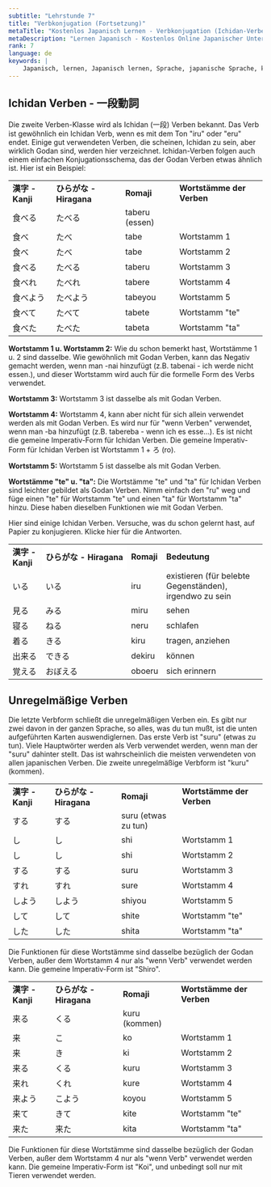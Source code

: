 ```yaml
---
subtitle: "Lehrstunde 7"
title: "Verbkonjugation (Fortsetzung)"
metaTitle: "Kostenlos Japanisch Lernen - Verbkonjugation (Ichidan-Verben) - Lernen die japanische Sprache online kostenlos!"
metaDescription: "Lernen Japanisch - Kostenlos Online Japanischer Unterricht!"
rank: 7
language: de
keywords: |
    Japanisch, lernen, Japanisch lernen, Sprache, japanische Sprache, kostenlos, Unterricht, Japanisch, lernen, Japanisch lernen, Sprache, japanische Sprache, gratis, Unterricht, Japanisch, lernen, Japanisch lernen, Sprache, japanische Sprache, kostenlos, Unterricht, Japanisch, lernen, Japanisch lernen, Sprache, japanische Sprache, gratis, Unterricht, Japanisch, lernen, Japanisch lernen, Sprache, japanische Sprache, kostenlos, Unterricht, Japanisch, lernen, Japanisch lernen, Sprache, japanische Sprache, gratis, Unterricht, Japanisch, lernen, Japanisch lernen, Sprache, japanische Sprache, kostenlos, Unterricht, Japanisch, lernen, Japanisch lernen, Sprache, japanische Sprache, gratis, Unterricht, online, online Japanisch, online japanischer Unterricht, einfach
---
```


## Ichidan Verben - 一段動詞

Die zweite Verben-Klasse wird als Ichidan (一段) Verben bekannt. Das Verb ist gewöhnlich ein Ichidan Verb, wenn es mit dem Ton "iru" oder "eru" endet. Einige gut verwendeten Verben, die scheinen, Ichidan zu sein, aber wirklich Godan sind, werden hier verzeichnet. Ichidan-Verben folgen auch einem einfachen Konjugationsschema, das der Godan Verben etwas ähnlich ist. Hier ist ein Beispiel:

<table>
<tbody>
<tr>
<td><strong>漢字 - Kanji</strong></td>
<td><strong>ひらがな - Hiragana</strong></td>
<td><strong>Romaji</strong></td>
<td><strong>Wortst&auml;mme der Verben</strong></td>
</tr>
<tr>
<td>食べる</td>
<td>たべる</td>
<td>taberu (essen)</td>
</tr>
<tr>
<td>食べ</td>
<td>たべ</td>
<td>tabe</td>
<td>Wortstamm 1</td>
</tr>
<tr>
<td>食べ</td>
<td>たべ</td>
<td>tabe</td>
<td>Wortstamm 2</td>
</tr>
<tr>
<td>食べる</td>
<td>たべる</td>
<td>taberu</td>
<td>Wortstamm 3</td>
</tr>
<tr>
<td>食べれ</td>
<td>たべれ</td>
<td>tabere</td>
<td>Wortstamm 4</td>
</tr>
<tr>
<td>食べよう</td>
<td>たべよう</td>
<td>tabeyou</td>
<td>Wortstamm 5</td>
</tr>
<tr>
<td>食べて</td>
<td>たべて</td>
<td>tabete</td>
<td>Wortstamm "te"</td>
</tr>
<tr>
<td>食べた</td>
<td>たべた</td>
<td>tabeta</td>
<td>Wortstamm "ta"</td>
</tr>
</tbody>
</table>

**Wortstamm 1 u. Wortstamm 2:** Wie du schon bemerkt hast, Wortstämme 1 u. 2 sind dasselbe. Wie gewöhnlich mit Godan Verben, kann das Negativ gemacht werden, wenn man -nai hinzufügt (z.B. tabenai - ich werde nicht essen.), und dieser Wortstamm wird auch für die formelle Form des Verbs verwendet.

**Wortstamm 3:** Wortstamm 3 ist dasselbe als mit Godan Verben.

**Wortstamm 4:** Wortstamm 4, kann aber nicht für sich allein verwendet werden als mit Godan Verben. Es wird nur für "wenn Verben" verwendet, wenn man -ba hinzufügt (z.B. tabereba - wenn ich es esse...). Es ist nicht die gemeine Imperativ-Form für Ichidan Verben. Die gemeine Imperativ-Form für Ichidan Verben ist Wortstamm 1 + ろ (ro).

**Wortstamm 5:** Wortstamm 5 ist dasselbe als mit Godan Verben.

**Wortstämme "te" u. "ta":** Die Wortstämme "te" und "ta" für Ichidan Verben sind leichter gebildet als Godan Verben. Nimm einfach den "ru" weg und füge einen "te" für Wortstamm "te" und einen "ta" für Wortstamm "ta" hinzu. Diese haben dieselben Funktionen wie mit Godan Verben.

Hier sind einige Ichidan Verben. Versuche, was du schon gelernt hast, auf Papier zu konjugieren. Klicke hier für die Antworten.

<table>
<tbody>
<tr>
<td><strong>漢字 - Kanji</strong></td>
<td nowrap="nowrap" bgcolor="white"><strong>ひらがな - Hiragana</strong></td>
<td><strong>Romaji</strong></td>
<td><strong>Bedeutung</strong></td>
</tr>
<tr>
<td>いる</td>
<td>いる</td>
<td>iru</td>
<td>existieren (f&uuml;r belebte Gegenst&auml;nden), irgendwo zu sein</td>
</tr>
<tr>
<td>見る</td>
<td>みる</td>
<td>miru</td>
<td>sehen</td>
</tr>
<tr>
<td>寝る</td>
<td>ねる</td>
<td>neru</td>
<td>schlafen</td>
</tr>
<tr>
<td>着る</td>
<td>きる</td>
<td>kiru</td>
<td>tragen, anziehen</td>
</tr>
<tr>
<td>出来る</td>
<td>できる</td>
<td>dekiru</td>
<td>k&ouml;nnen</td>
</tr>
<tr>
<td>覚える</td>
<td>おぼえる</td>
<td>oboeru</td>
<td>sich erinnern</td>
</tr>
</tbody>
</table>

## Unregelmäßige Verben

Die letzte Verbform schließt die unregelmäßigen Verben ein. Es gibt nur zwei davon in der ganzen Sprache, so alles, was du tun mußt, ist die unten aufgeführten Karten auswendiglernen. Das erste Verb ist "suru" (etwas zu tun). Viele Hauptwörter werden als Verb verwendet werden, wenn man der "suru" dahinter stellt. Das ist wahrscheinlich die meisten verwendeten von allen japanischen Verben. Die zweite unregelmäßige Verbform ist "kuru" (kommen).

<table>
<tbody>
<tr>
<td><strong>漢字 - Kanji</strong></td>
<td><strong>ひらがな - Hiragana</strong></td>
<td><strong>Romaji</strong></td>
<td><strong>Wortst&auml;mme der Verben</strong></td>
</tr>
<tr>
<td>する</td>
<td>する</td>
<td>suru (etwas zu tun)</td>
</tr>
<tr>
<td>し</td>
<td>し</td>
<td>shi</td>
<td>Wortstamm 1</td>
</tr>
<tr>
<td>し</td>
<td>し</td>
<td>shi</td>
<td>Wortstamm 2</td>
</tr>
<tr>
<td>する</td>
<td>する</td>
<td>suru</td>
<td>Wortstamm 3</td>
</tr>
<tr>
<td>すれ</td>
<td>すれ</td>
<td>sure</td>
<td>Wortstamm 4</td>
</tr>
<tr>
<td>しよう</td>
<td>しよう</td>
<td>shiyou</td>
<td>Wortstamm 5</td>
</tr>
<tr>
<td>して</td>
<td>して</td>
<td>shite</td>
<td>Wortstamm "te"</td>
</tr>
<tr>
<td>した</td>
<td>した</td>
<td>shita</td>
<td>Wortstamm "ta"</td>
</tr>
</tbody>
</table>

Die Funktionen für diese Wortstämme sind dasselbe bezüglich der Godan Verben, außer dem Wortstamm 4 nur als "wenn Verb" verwendet werden kann.
Die gemeine Imperativ-Form ist "Shiro".

<table>
<tbody>
<tr>
<td><strong>漢字 - Kanji</strong></td>
<td><strong>ひらがな - Hiragana</strong></td>
<td><strong>Romaji</strong></td>
<td><strong>Wortst&auml;mme der Verben</strong></td>
</tr>
<tr>
<td>来る</td>
<td>くる</td>
<td>kuru (kommen)</td>
</tr>
<tr>
<td>来</td>
<td>こ</td>
<td>ko</td>
<td>Wortstamm 1</td>
</tr>
<tr>
<td>来</td>
<td>き</td>
<td>ki</td>
<td>Wortstamm 2</td>
</tr>
<tr>
<td>来る</td>
<td>くる</td>
<td>kuru</td>
<td>Wortstamm 3</td>
</tr>
<tr>
<td>来れ</td>
<td>くれ</td>
<td>kure</td>
<td>Wortstamm 4</td>
</tr>
<tr>
<td>来よう</td>
<td>こよう</td>
<td>koyou</td>
<td>Wortstamm 5</td>
</tr>
<tr>
<td>来て</td>
<td>きて</td>
<td>kite</td>
<td>Wortstamm "te"</td>
</tr>
<tr>
<td>来た</td>
<td>来た</td>
<td>kita</td>
<td>Wortstamm "ta"</td>
</tr>
</tbody>
</table>

Die Funktionen für diese Wortstämme sind dasselbe bezüglich der Godan Verben, außer dem Wortstamm 4 nur als "wenn Verb" verwendet werden kann.
Die gemeine Imperativ-Form ist "Koi", und unbedingt soll nur mit Tieren verwendet werden.